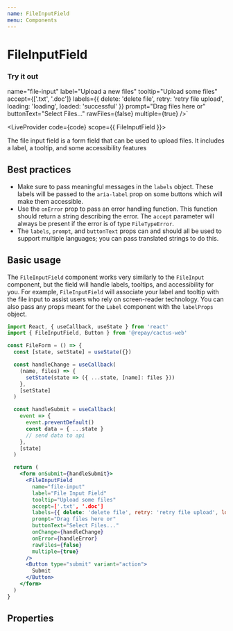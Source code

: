 ```yaml
---
name: FileInputField
menu: Components
---
```



# FileInputField

### Try it out

  name="file-input"
  label="Upload a new files"
  tooltip="Upload some files"
  accept={['.txt', '.doc']}
  labels={{ delete: 'delete file', retry: 'retry file upload', loading: 'loading', loaded: 'successful' }}
  prompt="Drag files here or"
  buttonText="Select Files..."
  rawFiles={false}
  multiple={true}
/>`

<LiveProvider code={code} scope={{ FileInputField }}>
  <LiveEditor style={livePreviewStyle} />
  <LiveError />
  <LivePreview />
</LiveProvider>

The file input field is a form field that can be used to upload files. It includes a label, a tooltip, and some accessibility features

## Best practices

- Make sure to pass meaningful messages in the `labels` object. These labels will be passed to the `aria-label` prop on some buttons which will make them accessible.
- Use the `onError` prop to pass an error handling function. This function should return a string describing the error. The `accept` parameter will
  always be present if the error is of type `FileTypeError`.
- The `labels`, `prompt`, and `buttonText` props can and should all be used to support multiple languages; you can pass translated strings to do this.

## Basic usage

The `FileInputField` component works very similarly to the `FileInput` component, but the field will handle labels, tooltips, and accessibility for you.
For example, `FileInputField` will associate your label and tooltip with the file input to assist users who rely on screen-reader technology.
You can also pass any props meant for the `Label` component with the `labelProps` object.

```jsx
import React, { useCallback, useState } from 'react'
import { FileInputField, Button } from '@repay/cactus-web'

const FileForm = () => {
  const [state, setState] = useState({})

  const handleChange = useCallback(
    (name, files) => {
      setState(state => ({ ...state, [name]: files }))
    },
    [setState]
  )

  const handleSubmit = useCallback(
    event => {
      event.preventDefault()
      const data = { ...state }
      // send data to api
    },
    [state]
  )

  return (
    <form onSubmit={handleSubmit}>
      <FileInputField
        name="file-input"
        label="File Input Field"
        tooltip="Upload some files"
        accept=['.txt', '.doc']
        labels={{ delete: 'delete file', retry: 'retry file upload', loading: 'loading', loaded: 'successful' }}
        prompt="Drag files here or"
        buttonText="Select Files..."
        onChange={handleChange}
        onError={handleError}
        rawFiles={false}
        multiple={true}
      />
      <Button type="submit" variant="action">
        Submit
      </Button>
    </form>
  )
}
```

## Properties

<PropsTable of={FileInputField} />

